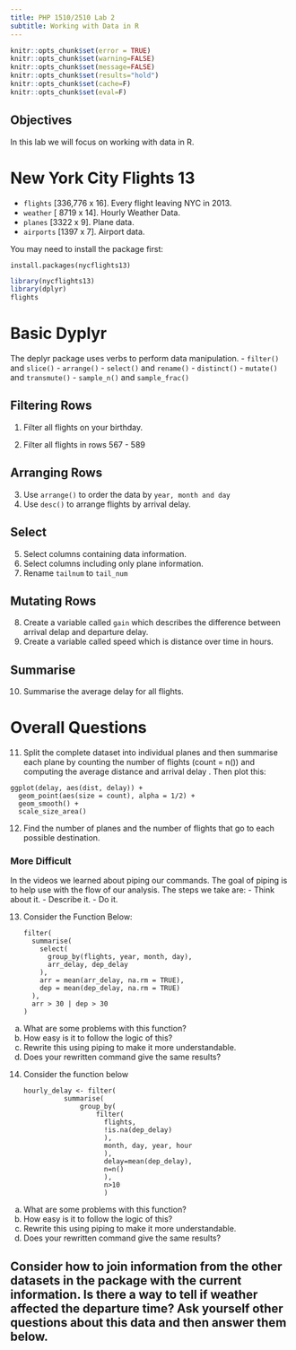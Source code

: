 ```yaml
---
title: PHP 1510/2510 Lab 2
subtitle: Working with Data in R 
---
```



```r
knitr::opts_chunk$set(error = TRUE)
knitr::opts_chunk$set(warning=FALSE)
knitr::opts_chunk$set(message=FALSE)
knitr::opts_chunk$set(results="hold")
knitr::opts_chunk$set(cache=F)
knitr::opts_chunk$set(eval=F)
```


## Objectives

In this lab we will focus on working with data in R. 




# New York City Flights 13

- `flights` [336,776 x 16]. Every flight leaving NYC in 2013.
- `weather` [ 8719 x 14]. Hourly Weather Data.
- `planes` [3322 x 9]. Plane data.
- `airports` [1397 x 7]. Airport data. 


You may need to install the package first:

```
install.packages(nycflights13)
```

```R
library(nycflights13)
library(dplyr)
flights
```


# Basic Dyplyr

The deplyr package uses verbs to perform data manipulation.
- `filter()` and `slice()`
- `arrange()`
- `select()` and `rename()`
- `distinct()`
- `mutate()` and `transmute()`
- `sample_n()` and `sample_frac()`

## Filtering Rows

1. Filter all flights on your birthday. 

2. Filter all flights in rows 567 - 589


## Arranging Rows

3. Use  `arrange()` to order the data by `year, month and day`
4. Use `desc()` to arrange flights by arrival delay. 

## Select

5. Select columns containing data information.
6. Select columns including only plane information.
7. Rename `tailnum` to `tail_num`


## Mutating Rows

8. Create a variable called `gain` which describes the difference between arrival delap and departure delay.
9. Create a variable called speed which is distance over time in hours. 

## Summarise

10. Summarise the average delay for all flights.


# Overall Questions 

11. Split the complete dataset into individual planes and then summarise each plane by counting the number of flights (count = n()) and computing the average distance and arrival delay .  Then plot this:

```
ggplot(delay, aes(dist, delay)) +
  geom_point(aes(size = count), alpha = 1/2) +
  geom_smooth() +
  scale_size_area()
```


12.  Find the number of planes and the number of flights that go to each possible destination. 



### More Difficult

In the videos we learned about piping our commands. The goal of piping is to help use with the flow of our analysis. The steps we take are:
- Think about it. 
- Describe it. 
- Do it. 


13. Consider the Function Below:



    ```
    filter(
      summarise(
        select(
          group_by(flights, year, month, day),
          arr_delay, dep_delay
        ),
        arr = mean(arr_delay, na.rm = TRUE),
        dep = mean(dep_delay, na.rm = TRUE)
      ),
      arr > 30 | dep > 30
    )
    ```



  a. What are some problems with this function? 
  b. How easy is it to follow the logic of this? 
  c. Rewrite this using piping to make it more understandable. 
  d. Does your rewritten command give the same results? 
  



14. Consider the function below

    ```
    hourly_delay <- filter(
              summarise(
                  group_by(
                      filter(
                        flights, 
                        !is.na(dep_delay)
                        ),
                        month, day, year, hour
                        ),
                        delay=mean(dep_delay),
                        n=n()
                        ),
                        n>10
                        )
                                          
    ```


  a. What are some problems with this function? 
  b. How easy is it to follow the logic of this? 
  c. Rewrite this using piping to make it more understandable. 
  d. Does your rewritten command give the same results? 
  



## Consider how to join information from the other datasets in the package with the current information. Is there a way to tell if weather affected the departure  time? Ask yourself other questions about this data and then answer them below. 
